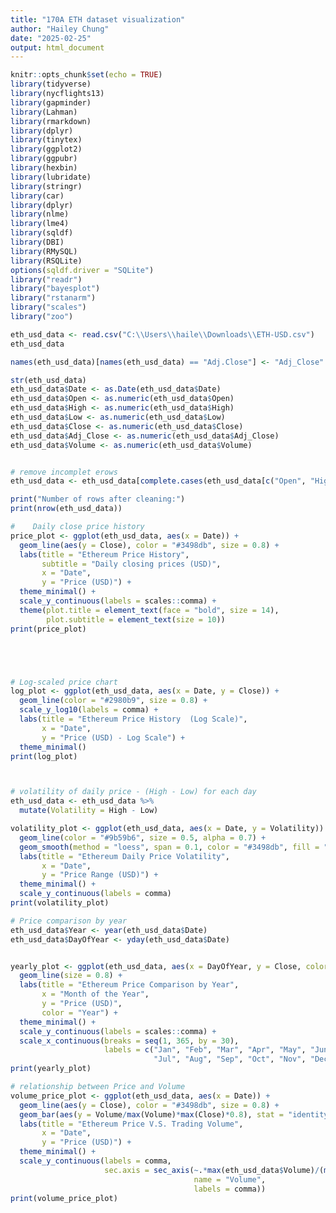 ---
title: "170A ETH dataset visualization"
author: "Hailey Chung"
date: "2025-02-25"
output: html_document
---

```{r setup, include=FALSE}
knitr::opts_chunk$set(echo = TRUE)
library(tidyverse)
library(nycflights13)
library(gapminder)
library(Lahman)
library(rmarkdown)
library(dplyr)
library(tinytex)
library(ggplot2)
library(ggpubr)
library(hexbin)
library(lubridate)
library(stringr)
library(car)
library(dplyr)
library(nlme)
library(lme4)
library(sqldf)
library(DBI)
library(RMySQL)
library(RSQLite)
options(sqldf.driver = "SQLite")
library("readr")
library("bayesplot")
library("rstanarm")
library("scales")
library("zoo")

```

```{r read eth-usd data,echo=TRUE}
eth_usd_data <- read.csv("C:\\Users\\haile\\Downloads\\ETH-USD.csv")
eth_usd_data
```


```{r pressure, echo=TRUE}
names(eth_usd_data)[names(eth_usd_data) == "Adj.Close"] <- "Adj_Close"

str(eth_usd_data)
eth_usd_data$Date <- as.Date(eth_usd_data$Date)
eth_usd_data$Open <- as.numeric(eth_usd_data$Open)
eth_usd_data$High <- as.numeric(eth_usd_data$High)
eth_usd_data$Low <- as.numeric(eth_usd_data$Low)
eth_usd_data$Close <- as.numeric(eth_usd_data$Close)
eth_usd_data$Adj_Close <- as.numeric(eth_usd_data$Adj_Close)
eth_usd_data$Volume <- as.numeric(eth_usd_data$Volume)


# remove incomplet erows
eth_usd_data <- eth_usd_data[complete.cases(eth_usd_data[c("Open", "High", "Low", "Close", "Adj_Close","Volume")]), ]

print("Number of rows after cleaning:")
print(nrow(eth_usd_data))

```


```{r}
#    Daily close price history
price_plot <- ggplot(eth_usd_data, aes(x = Date)) +
  geom_line(aes(y = Close), color = "#3498db", size = 0.8) +
  labs(title = "Ethereum Price History",
       subtitle = "Daily closing prices (USD)",
       x = "Date",
       y = "Price (USD)") +
  theme_minimal() +
  scale_y_continuous(labels = scales::comma) +
  theme(plot.title = element_text(face = "bold", size = 14),
        plot.subtitle = element_text(size = 10))
print(price_plot)





# Log-scaled price chart
log_plot <- ggplot(eth_usd_data, aes(x = Date, y = Close)) +
  geom_line(color = "#2980b9", size = 0.8) +
  scale_y_log10(labels = comma) +
  labs(title = "Ethereum Price History  (Log Scale)",
       x = "Date",
       y = "Price (USD) - Log Scale") +
  theme_minimal()
print(log_plot)



# volatility of daily price - (High - Low) for each day
eth_usd_data <- eth_usd_data %>%
  mutate(Volatility = High - Low)

volatility_plot <- ggplot(eth_usd_data, aes(x = Date, y = Volatility)) +
  geom_line(color = "#9b59b6", size = 0.5, alpha = 0.7) +
  geom_smooth(method = "loess", span = 0.1, color = "#3498db", fill = "#3498db", alpha = 0.2) +
  labs(title = "Ethereum Daily Price Volatility",
       x = "Date",
       y = "Price Range (USD)") +
  theme_minimal() +
  scale_y_continuous(labels = comma)
print(volatility_plot)
```


```{r}
# Price comparison by year
eth_usd_data$Year <- year(eth_usd_data$Date)
eth_usd_data$DayOfYear <- yday(eth_usd_data$Date)


yearly_plot <- ggplot(eth_usd_data, aes(x = DayOfYear, y = Close, color = factor(Year), group = Year)) +
  geom_line(size = 0.8) +
  labs(title = "Ethereum Price Comparison by Year",
       x = "Month of the Year",
       y = "Price (USD)",
       color = "Year") +
  theme_minimal() +
  scale_y_continuous(labels = scales::comma) +
  scale_x_continuous(breaks = seq(1, 365, by = 30),
                     labels = c("Jan", "Feb", "Mar", "Apr", "May", "Jun", 
                                "Jul", "Aug", "Sep", "Oct", "Nov", "Dec", "Jan"))
print(yearly_plot)

# relationship between Price and Volume
volume_price_plot <- ggplot(eth_usd_data, aes(x = Date)) +
  geom_line(aes(y = Close), color = "#3498db", size = 0.8) +
  geom_bar(aes(y = Volume/max(Volume)*max(Close)*0.8), stat = "identity", fill = "#34495e", alpha = 0.3) +
  labs(title = "Ethereum Price V.S. Trading Volume",
       x = "Date",
       y = "Price (USD)") +
  theme_minimal() +
  scale_y_continuous(labels = comma, 
                     sec.axis = sec_axis(~.*max(eth_usd_data$Volume)/(max(eth_usd_data$Close)*0.8), 
                                         name = "Volume",
                                         labels = comma))
print(volume_price_plot)


```
